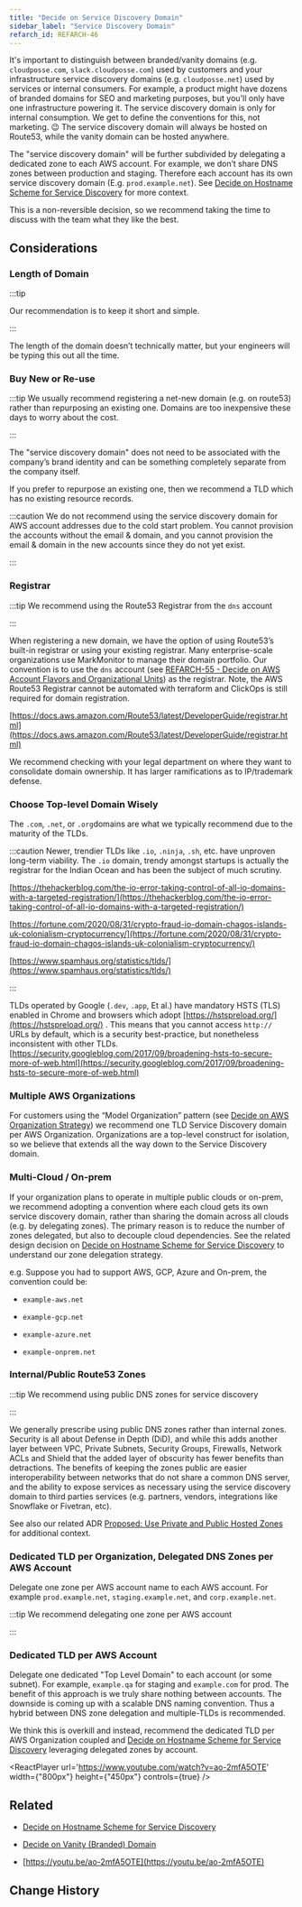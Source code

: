 ```yaml
---
title: "Decide on Service Discovery Domain"
sidebar_label: "Service Discovery Domain"
refarch_id: REFARCH-46
---
```


It's important to distinguish between branded/vanity domains (e.g. `cloudposse.com`, `slack.cloudposse.com`) used by customers and your infrastructure service discovery domains (e.g. `cloudposse.net`) used by services or internal consumers. For example, a product might have dozens of branded domains for SEO and marketing purposes, but you'll only have one infrastructure powering it. The service discovery domain is only for internal consumption. We get to define the conventions for this, not marketing. 😉 The service discovery domain will always be hosted on Route53, while the vanity domain can be hosted anywhere.

The "service discovery domain" will be further subdivided by delegating a dedicated zone to each AWS account. For
example, we don’t share DNS zones between production and staging. Therefore each account has its own service discovery domain (E.g. `prod.example.net`). See [Decide on Hostname Scheme for Service Discovery](/learn/network/design-decisions/decide-on-hostname-scheme-for-service-discovery) for more context.

This is a non-reversible decision, so we recommend taking the time to discuss with the team what they like the best.

## Considerations

### Length of Domain

:::tip

Our recommendation is to keep it short and simple.

:::

The length of the domain doesn’t technically matter, but your engineers will be typing this out all the time.

### Buy New or Re-use

:::tip We usually recommend registering a net-new domain (e.g. on route53) rather than repurposing an existing one.
Domains are too inexpensive these days to worry about the cost.

:::

The "service discovery domain" does not need to be associated with the company’s brand identity and can be something
completely separate from the company itself.

If you prefer to repurpose an existing one, then we recommend a TLD which has no existing resource records.

:::caution We do not recommend using the service discovery domain for AWS account addresses due to the cold start
problem. You cannot provision the accounts without the email & domain, and you cannot provision the email & domain in
the new accounts since they do not yet exist.

:::

### Registrar

:::tip We recommend using the Route53 Registrar from the `dns` account

:::

When registering a new domain, we have the option of using Route53’s built-in registrar or using your existing
registrar. Many enterprise-scale organizations use MarkMonitor to manage their domain portfolio. Our convention is to
use the `dns` account (see
[REFARCH-55 - Decide on AWS Account Flavors and Organizational Units](https://cloudposse.atlassian.net/browse/REFARCH-55))
as the registrar. Note, the AWS Route53 Registrar cannot be automated with terraform and ClickOps is still required for
domain registration.

[https://docs.aws.amazon.com/Route53/latest/DeveloperGuide/registrar.html](https://docs.aws.amazon.com/Route53/latest/DeveloperGuide/registrar.html)

We recommend checking with your legal department on where they want to consolidate domain ownership. It has larger
ramifications as to IP/trademark defense.

### Choose Top-level Domain Wisely

The `.com`, `.net`, or `.org`domains are what we typically recommend due to the maturity of the TLDs.

:::caution Newer, trendier TLDs like `.io`, `.ninja`, `.sh`, etc. have unproven long-term viability. The `.io` domain,
trendy amongst startups is actually the registrar for the Indian Ocean and has been the subject of much scrutiny.

[https://thehackerblog.com/the-io-error-taking-control-of-all-io-domains-with-a-targeted-registration/](https://thehackerblog.com/the-io-error-taking-control-of-all-io-domains-with-a-targeted-registration/)

[https://fortune.com/2020/08/31/crypto-fraud-io-domain-chagos-islands-uk-colonialism-cryptocurrency/](https://fortune.com/2020/08/31/crypto-fraud-io-domain-chagos-islands-uk-colonialism-cryptocurrency/)

[https://www.spamhaus.org/statistics/tlds/](https://www.spamhaus.org/statistics/tlds/)

:::

TLDs operated by Google (`.dev`, `.app`, Et al.) have mandatory HSTS (TLS) enabled in Chrome and browsers which adopt
[https://hstspreload.org/](https://hstspreload.org/) . This means that you cannot access `http://` URLs by default,
which is a security best-practice, but nonetheless inconsistent with other TLDs.
[https://security.googleblog.com/2017/09/broadening-hsts-to-secure-more-of-web.html](https://security.googleblog.com/2017/09/broadening-hsts-to-secure-more-of-web.html)

### Multiple AWS Organizations

For customers using the “Model Organization” pattern (see
[Decide on AWS Organization Strategy](/learn/accounts/design-decisions/decide-on-aws-organization-strategy)) we
recommend one TLD Service Discovery domain per AWS Organization. Organizations are a top-level construct for isolation,
so we believe that extends all the way down to the Service Discovery domain.

### Multi-Cloud / On-prem

If your organization plans to operate in multiple public clouds or on-prem, we recommend adopting a convention where
each cloud gets its own service discovery domain, rather than sharing the domain across all clouds (e.g. by delegating
zones). The primary reason is to reduce the number of zones delegated, but also to decouple cloud dependencies. See the
related design decision on
[Decide on Hostname Scheme for Service Discovery](/learn/network/design-decisions/decide-on-hostname-scheme-for-service-discovery)
to understand our zone delegation strategy.

e.g. Suppose you had to support AWS, GCP, Azure and On-prem, the convention could be:

- `example-aws.net`

- `example-gcp.net`

- `example-azure.net`

- `example-onprem.net`

### Internal/Public Route53 Zones

:::tip We recommend using public DNS zones for service discovery

:::

We generally prescribe using public DNS zones rather than internal zones. Security is all about Defense in Depth (DiD),
and while this adds another layer between VPC, Private Subnets, Security Groups, Firewalls, Network ACLs and Shield that
the added layer of obscurity has fewer benefits than detractions. The benefits of keeping the zones public are easier
interoperability between networks that do not share a common DNS server, and the ability to expose services as necessary
using the service discovery domain to third parties services (e.g. partners, vendors, integrations like Snowflake or
Fivetran, etc).

See also our related ADR
[Proposed: Use Private and Public Hosted Zones](/resources/adrs/proposed-use-private-and-public-hosted-zones/) for
additional context.

### Dedicated TLD per Organization, Delegated DNS Zones per AWS Account

Delegate one zone per AWS account name to each AWS account. For example `prod.example.net`, `staging.example.net`, and
`corp.example.net`.

:::tip We recommend delegating one zone per AWS account

:::

### Dedicated TLD per AWS Account

Delegate one dedicated "Top Level Domain" to each account (or some subnet). For example, `example.qa` for staging and
`example.com` for prod. The benefit of this approach is we truly share nothing between accounts. The downside is coming
up with a scalable DNS naming convention. Thus a hybrid between DNS zone delegation and multiple-TLDs is recommended.

We think this is overkill and instead, recommend the dedicated TLD per AWS Organization coupled and
[Decide on Hostname Scheme for Service Discovery](/learn/network/design-decisions/decide-on-hostname-scheme-for-service-discovery)
leveraging delegated zones by account.

<ReactPlayer url='https://www.youtube.com/watch?v=ao-2mfA5OTE' width={"800px"} height={"450px"} controls={true} />

## Related

- [Decide on Hostname Scheme for Service Discovery](/learn/network/design-decisions/decide-on-hostname-scheme-for-service-discovery)

- [Decide on Vanity (Branded) Domain](/learn/network/design-decisions/decide-on-vanity-branded-domain)

- [https://youtu.be/ao-2mfA5OTE](https://youtu.be/ao-2mfA5OTE)

## Change History

